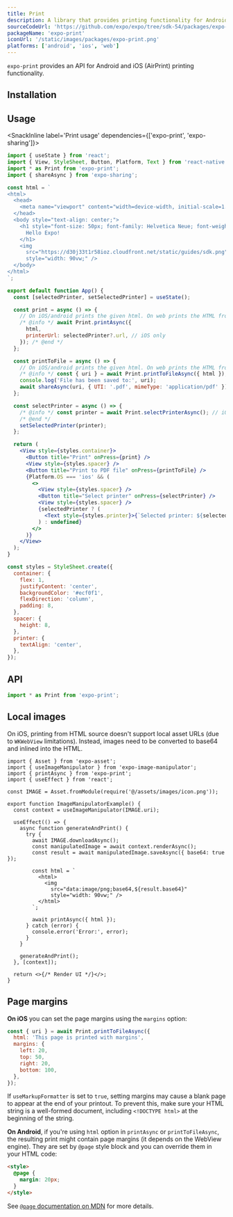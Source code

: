 ```yaml
---
title: Print
description: A library that provides printing functionality for Android and iOS (AirPrint).
sourceCodeUrl: 'https://github.com/expo/expo/tree/sdk-54/packages/expo-print'
packageName: 'expo-print'
iconUrl: '/static/images/packages/expo-print.png'
platforms: ['android', 'ios', 'web']
---
```



`expo-print` provides an API for Android and iOS (AirPrint) printing functionality.

## Installation

<APIInstallSection />

## Usage

<SnackInline label='Print usage' dependencies={['expo-print', 'expo-sharing']}>

```jsx
import { useState } from 'react';
import { View, StyleSheet, Button, Platform, Text } from 'react-native';
import * as Print from 'expo-print';
import { shareAsync } from 'expo-sharing';

const html = `
<html>
  <head>
    <meta name="viewport" content="width=device-width, initial-scale=1.0, maximum-scale=1.0, minimum-scale=1.0, user-scalable=no" />
  </head>
  <body style="text-align: center;">
    <h1 style="font-size: 50px; font-family: Helvetica Neue; font-weight: normal;">
      Hello Expo!
    </h1>
    <img
      src="https://d30j33t1r58ioz.cloudfront.net/static/guides/sdk.png"
      style="width: 90vw;" />
  </body>
</html>
`;

export default function App() {
  const [selectedPrinter, setSelectedPrinter] = useState();

  const print = async () => {
    // On iOS/android prints the given html. On web prints the HTML from the current page.
    /* @info */ await Print.printAsync({
      html,
      printerUrl: selectedPrinter?.url, // iOS only
    }); /* @end */
  };

  const printToFile = async () => {
    // On iOS/android prints the given html. On web prints the HTML from the current page.
    /* @info */ const { uri } = await Print.printToFileAsync({ html }); /* @end */
    console.log('File has been saved to:', uri);
    await shareAsync(uri, { UTI: '.pdf', mimeType: 'application/pdf' });
  };

  const selectPrinter = async () => {
    /* @info */ const printer = await Print.selectPrinterAsync(); // iOS only
    /* @end */
    setSelectedPrinter(printer);
  };

  return (
    <View style={styles.container}>
      <Button title="Print" onPress={print} />
      <View style={styles.spacer} />
      <Button title="Print to PDF file" onPress={printToFile} />
      {Platform.OS === 'ios' && (
        <>
          <View style={styles.spacer} />
          <Button title="Select printer" onPress={selectPrinter} />
          <View style={styles.spacer} />
          {selectedPrinter ? (
            <Text style={styles.printer}>{`Selected printer: ${selectedPrinter.name}`}</Text>
          ) : undefined}
        </>
      )}
    </View>
  );
}

const styles = StyleSheet.create({
  container: {
    flex: 1,
    justifyContent: 'center',
    backgroundColor: '#ecf0f1',
    flexDirection: 'column',
    padding: 8,
  },
  spacer: {
    height: 8,
  },
  printer: {
    textAlign: 'center',
  },
});
```

</SnackInline>

## API

```js
import * as Print from 'expo-print';
```

<APISection packageName="expo-print" apiName="Print" />

## Local images

On iOS, printing from HTML source doesn't support local asset URLs (due to `WKWebView` limitations). Instead, images need to be converted to base64 and inlined into the HTML.

```tsx Example
import { Asset } from 'expo-asset';
import { useImageManipulator } from 'expo-image-manipulator';
import { printAsync } from 'expo-print';
import { useEffect } from 'react';

const IMAGE = Asset.fromModule(require('@/assets/images/icon.png'));

export function ImageManipulatorExample() {
  const context = useImageManipulator(IMAGE.uri);

  useEffect(() => {
    async function generateAndPrint() {
      try {
        await IMAGE.downloadAsync();
        const manipulatedImage = await context.renderAsync();
        const result = await manipulatedImage.saveAsync({ base64: true });

        const html = `
          <html>
            <img
              src="data:image/png;base64,${result.base64}"
              style="width: 90vw;" />
          </html>
        `;

        await printAsync({ html });
      } catch (error) {
        console.error('Error:', error);
      }
    }

    generateAndPrint();
  }, [context]);

  return <>{/* Render UI */}</>;
}
```

## Page margins

**On iOS** you can set the page margins using the `margins` option:

```js
const { uri } = await Print.printToFileAsync({
  html: 'This page is printed with margins',
  margins: {
    left: 20,
    top: 50,
    right: 20,
    bottom: 100,
  },
});
```

If `useMarkupFormatter` is set to `true`, setting margins may cause a blank page to appear at the end of your printout. To prevent this, make sure your HTML string is a well-formed document, including `<!DOCTYPE html>` at the beginning of the string.

**On Android**, if you're using `html` option in `printAsync` or `printToFileAsync`, the resulting print might contain page margins (it depends on the WebView engine).
They are set by `@page` style block and you can override them in your HTML code:

```html
<style>
  @page {
    margin: 20px;
  }
</style>
```

See [`@page` documentation on MDN](https://developer.mozilla.org/en-US/docs/Web/CSS/@page) for more details.
